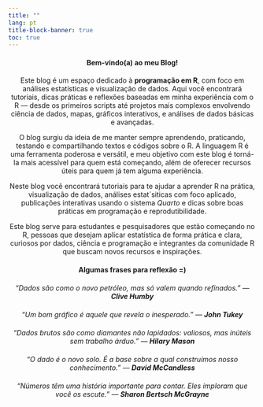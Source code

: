 ---
title: ""
lang: pt
title-block-banner: true
toc: true
---

::: {style="text-align: center; margin: 20px 0;"}
#### **Bem-vindo(a) ao meu Blog!**

Este blog é um espaço dedicado à **programação em R**, com foco em análises estatísticas e visualização de dados. Aqui você encontrará tutoriais, dicas práticas e reflexões baseadas em minha experiência com o R --- desde os primeiros scripts até projetos mais complexos envolvendo ciência de dados, mapas, gráficos interativos, e análises de dados básicas e avançadas.

O blog surgiu da ideia de me manter sempre aprendendo, praticando, testando e compartilhando textos e códigos sobre o R. A linguagem R é uma ferramenta poderosa e versátil, e meu objetivo com este blog é torná-la mais acessível para quem está começando, além de oferecer recursos úteis para quem já tem alguma experiência.

Neste blog você encontrará tutoriais para te ajudar a aprender R na prática, visualização de dados, análises estat´siticas com foco aplicado, publicações interativas usando o sistema *Quarto* e dicas sobre boas práticas em programação e reprodutibilidade.

Este blog serve para estudantes e pesquisadores que estão começando no R, pessoas que desejam aplicar estatística de forma prática e clara, curiosos por dados, ciência e programação e integrantes da comunidade R que buscam novos recursos e inspirações.
:::

::: {style="text-align: center; margin: 20px 0;"}
#### **Algumas frases para reflexão =)**
:::

::: {.callout-note appearance="minimal"}
::: {style="text-align: center; margin: 20px 0;"}
::: {style="text-align: center; font-style: italic; margin: 20px 0;"}
"Dados são como o novo petróleo, mas só valem quando refinados." --- **Clive Humby**
:::

::: {style="text-align: center; font-style: italic; margin: 20px 0;"}
"Um bom gráfico é aquele que revela o inesperado." --- **John Tukey**
:::

::: {style="text-align: center; font-style: italic; margin: 20px 0;"}
"Dados brutos são como diamantes não lapidados: valiosos, mas inúteis sem trabalho árduo." --- **Hilary Mason**
:::

::: {style="text-align: center; font-style: italic; margin: 20px 0;"}
"O dado é o novo solo. É a base sobre a qual construímos nosso conhecimento." --- **David McCandless**
:::

::: {style="text-align: center; font-style: italic; margin: 20px 0;"}
"Números têm uma história importante para contar. Eles imploram que você os escute." --- **Sharon Bertsch McGrayne**
:::

:::
:::

